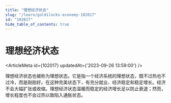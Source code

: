 ```yaml
---
title: "理想经济状态"
slug: "/learn/goldilocks-economy-102017"
id: "102017"
hide_table_of_contents: true
---
```



# 理想经济状态

<ArticleMeta id={102017} updatedAt={'2023-09-26 13:59:00'} />
<div className='border-solid border-b border-t-0 my-4 border-[var(--ifm-color-gray-300)]' />

理想经济状态也被称为理想状态。它是指一个经济系统的理想状态，既不过热也不过冷，而是刚刚好。在这种完美状态下，有充分就业、经济稳定和稳定增长。经济不会大幅扩张或收缩。理想经济状态温暖而稳定的经济增长足以防止衰退；然而，增长程度也不会过热以致陷入通胀状态。
